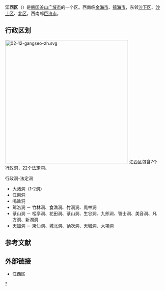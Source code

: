 {{about|釜山廣域市的自治區|首爾特別市的自治區|江西區 (首爾特別市)}}
{{Infobox settlement
| name                    = 江西區
| settlement_type         = [[區_(韓國)|自治區]]
| translit_lang1          = [[韓語|韓語]]
| translit_lang1_type1    = [[諺文|諺文]]
| translit_lang1_info1    = 강서구
| translit_lang1_type2    = [[朝鮮漢字|漢字]]
| translit_lang1_info2    = 江西區
| translit_lang1_type3    = {{nowrap|[[文化观光部2000年式|文化观光部2000年式]]}}
| translit_lang1_info3    = Gangseo-gu
| translit_lang1_type4    = {{nowrap|[[馬科恩-賴肖爾表記法|馬科恩-賴肖爾表記法]]}}
| translit_lang1_info4    = Kangsǒ-gu
| image_skyline           = Pantos Logistics - Busan New Port Warehouse.jpg
| image_caption           = [[泛韓物流|泛韓物流]]在釜山新港的倉庫
| image_flag              = Flag of Gangseo, Busan.svg
| image_seal              = 
| image_map               = Busan Gangseo-gu.svg
| map_caption             = 江西區在釜山廣域市的位置
| subdivision_type        = 國家
| subdivision_name        = {{ROK}}
| subdivision_type1       = [[朝鮮地區|地區]]
| subdivision_name1       = [[嶺南地方|嶺南地方]]
| subdivision_type2       = 省級行政區
| subdivision_name2       = [[釜山廣域市|釜山廣域市]]
| parts_type              = 行政區劃
| parts                   = 8[[行政洞|行政洞]]、22[[法定洞|法定洞]]
| area_total_km2          = 179.05
| population_total        = 57,805 |popnote=<ref name="bsgangseo">[http://www.bsgangseo.go.kr/eng/intro/intro_05.asp#003 :: Gangseo District ::<!-- Bot generated title -->]{{dead link|date=2018年1月 |bot=InternetArchiveBot |fix-attempted=yes }}</ref>
| population_density_km2  = auto
| population_as_of        = 2003年
| governing_body          = 南區廳
| leader_title            = 區廳長
| leader_name             = {{link-ko|盧基太|노기태}}
| leader_party            = {{MPK}}
| leader_title1           = 國會議員
| leader_name1            = [[金度邑|金度邑]] （{{PPP}}）
| blank_name              = 區樹
| blank_info              = [[朴樹|朴樹]]
| blank1_name             = 區花
| blank1_info             = [[梨|梨花]]
| blank2_name             = 區鳥
| blank2_info             = [[綠頭鴨|綠頭鴨]]
}}

'''江西区'''（{{kor|諺=강서구|漢=江西區|羅=Gangseo gu|f=y}}）是[[韩国|韩国]][[釜山广域市|釜山广域市]]的一个区。西南临[[金海市|金海市]]、[[镇海市|镇海市]]，东邻[[沙下区|沙下区]]、[[沙上区|沙上区]]、[[北区_(釜山)|北区]]，西南邻[[巨济市|巨济市]]。

== 行政区划 ==
[[File:02-12-gangseo-zh.svg|400px]]
江西区包含7个行政洞，22个法定洞。

行政洞-法定洞
* 大渚洞（1-2洞）
* 江東洞
* 鳴旨洞
* 駕洛洞 － 竹林洞、食満洞、竹洞洞、鳳林洞
* 菉山洞 － 松亭洞、花田洞、菉山洞、生谷洞、九郎洞、智士洞、美音洞、凡方洞、新湖洞
* 天加洞 － 東仙洞、城北洞、訥次洞、天城洞、大項洞

== 参考文献 ==
<div class="references-small">
<references></references>
</div><references/>

== 外部链接 ==
*  [http://www.bsgangseo.go.kr/ 江西区] {{Wayback|url=http://www.bsgangseo.go.kr/ |date=20080503092244 }} {{ko icon}} 

{{釜山广域市}}
{{Authority control}}

[[Category:江西區_(釜山廣域市)|*]]